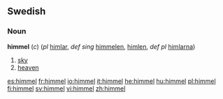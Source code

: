 ==Swedish==
===Noun===
'''himmel''' (''c'') (''pl'' [[himlar]], ''def sing''  [[himmelen]], [[himlen]], ''def pl'' [[himlarna]])

#[[sky]]
#[[heaven]]

[[es:himmel]]
[[fr:himmel]]
[[io:himmel]]
[[it:himmel]]
[[he:himmel]]
[[hu:himmel]]
[[pl:himmel]]
[[fi:himmel]]
[[sv:himmel]]
[[vi:himmel]]
[[zh:himmel]]